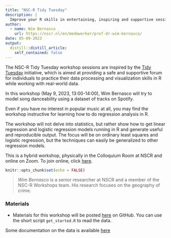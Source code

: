 ```yaml
---
title: "NSC-R Tidy Tuesday"
description: |
  Improve your R skills in entertaining, inspiring and supportive sessions moderated by your own colleagues.
author:
  - name: Wim Bernasco
    url: https://nscr.nl/en/medewerker/prof-dr-wim-bernasco/
date: 05-09-2023
output:
  distill::distill_article:
    self_contained: false
---
```

The NSC-R Tidy Tuesday workshop sessions are inspired by the [Tidy Tuesday](https://www.tidytuesday.com/) initiative, which is aimed at providing a safe and supportive forum for individuals to practice their data processing and visualization skills in R while working with real-world data. 

In this workshop (May 9, 2023, 13:00-14:00), Wim Bernasco will try to model song danceability using a dataset of tracks on Spotify.

Even if you have no interest in popular music at all, you may find the workshop instructive for learning how to do regression analysis in R. 

The workshop will not delve into statistics, but rather show how to get linear regression and logistic regression models running in R and generate useful and reproducible output. The focus will be on ordinary least squares and logistic regression, but the techniques can easily be generalized to other regression models. 

This is a hybrid workshop, physically in the Colloquium Room at NSCR and online on Zoom. To join online, click [here](https://us02web.zoom.us/j/89030539457?pwd=c0tOeG4rYldiWENQY3BVanJXM1UvUT09).





```r
knitr::opts_chunk$set(echo = FALSE)
```

> *Wim Bernasco* is a senior researcher at NSCR and a member of the NSC-R Workshops team. His research focuses on the geography of crime.

### Materials

- Materials for this workshop will be posted [here](https://github.com/bernasco/NSC-R_tidy_tuesday_20230509) on GitHub. You can use the short script `get_started.R` to read the data.

Some documentation on the data is available [here](https://github.com/rfordatascience/tidytuesday/blob/master/data/2020/2020-01-21/readme.md)

